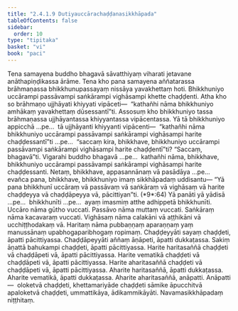 ```yaml
---
title: "2.4.1.9 Dutiyauccārachaḍḍanasikkhāpada"
tableOfContents: false
sidebar:
  order: 10
type: "tipitaka"
basket: "vi"
book: "paci"
---
```



<DynamicBreadcrumb />

<Division number="828" book="paci">

<Paragraph number="2649" book="paci">
Tena samayena buddho bhagavā sāvatthiyaṃ viharati jetavane anāthapiṇḍikassa ārāme. Tena kho pana samayena aññatarassa brāhmaṇassa bhikkhunupassayaṃ nissāya yavakhettaṃ hoti. Bhikkhuniyo uccārampi passāvampi saṅkārampi vighāsampi khette chaḍḍenti. Atha kho so brāhmaṇo ujjhāyati khiyyati vipāceti—  “kathañhi nāma bhikkhuniyo amhākaṃ yavakhettaṃ dūsessantī”ti.
</Paragraph>

<Paragraph number="2650" book="paci">
Assosuṃ kho bhikkhuniyo tassa brāhmaṇassa ujjhāyantassa khiyyantassa vipācentassa. Yā tā bhikkhuniyo appicchā …pe…  tā ujjhāyanti khiyyanti vipācenti—  “kathañhi nāma bhikkhuniyo uccārampi passāvampi saṅkārampi vighāsampi harite chaḍḍessantī”ti …pe…  “saccaṃ kira, bhikkhave, bhikkhuniyo uccārampi passāvampi saṅkārampi vighāsampi harite chaḍḍentī”ti? “Saccaṃ, bhagavā”ti. Vigarahi buddho bhagavā …pe…  kathañhi nāma, bhikkhave, bhikkhuniyo uccārampi passāvampi saṅkārampi vighāsampi harite chaḍḍessanti. Netaṃ, bhikkhave, appasannānaṃ vā pasādāya …pe…  evañca pana, bhikkhave, bhikkhuniyo imaṃ sikkhāpadaṃ uddisantu—
</Paragraph>

</Division>
<Division number="829" book="paci">

<Paragraph number="2651" book="paci">
<Emphasis>“Yā pana bhikkhunī uccāraṃ vā passāvaṃ vā saṅkāraṃ vā vighāsaṃ vā harite chaḍḍeyya vā chaḍḍāpeyya vā, pācittiyan”</Emphasis>ti. (*9*:<Emphasis>64</Emphasis>)
</Paragraph>

</Division>
<Division number="830" book="paci">

<Paragraph number="2652" book="paci">
<Emphasis>Yā panā</Emphasis>ti yā yādisā …pe…  <Emphasis>bhikkhunī</Emphasis>ti …pe…  ayaṃ imasmiṃ atthe adhippetā bhikkhunīti.
</Paragraph>

<Paragraph number="2653" book="paci">
<Emphasis>Uccāro</Emphasis> nāma gūtho vuccati. <Emphasis>Passāvo</Emphasis> nāma muttaṃ vuccati.
</Paragraph>

<Paragraph number="2654" book="paci">
<Emphasis>Saṅkāraṃ</Emphasis> nāma kacavaraṃ vuccati.
</Paragraph>

<Paragraph number="2655" book="paci">
<Emphasis>Vighāsaṃ</Emphasis> nāma calakāni vā aṭṭhikāni vā ucchiṭṭhodakaṃ vā.
</Paragraph>

<Paragraph number="2656" book="paci">
<Emphasis>Haritaṃ</Emphasis> nāma pubbaṇṇaṃ aparaṇṇaṃ yaṃ manussānaṃ upabhogaparibhogaṃ ropimaṃ.
</Paragraph>

<Paragraph number="2657" book="paci">
<Emphasis>Chaḍḍeyyā</Emphasis>ti sayaṃ chaḍḍeti, āpatti pācittiyassa.
</Paragraph>

<Paragraph number="2658" book="paci">
<Emphasis>Chaḍḍāpeyyā</Emphasis>ti aññaṃ āṇāpeti, āpatti dukkaṭassa. Sakiṃ āṇattā bahukampi chaḍḍeti, āpatti pācittiyassa.
</Paragraph>

</Division>
<Division number="831" book="paci">

<Paragraph number="2659" book="paci">
Harite haritasaññā chaḍḍeti vā chaḍḍāpeti vā, āpatti pācittiyassa. Harite vematikā chaḍḍeti vā chaḍḍāpeti vā, āpatti pācittiyassa. Harite aharitasaññā chaḍḍeti vā chaḍḍāpeti vā, āpatti pācittiyassa.
</Paragraph>

<Paragraph number="2660" book="paci">
Aharite haritasaññā, āpatti dukkaṭassa. Aharite vematikā, āpatti dukkaṭassa. Aharite aharitasaññā, anāpatti.
</Paragraph>

</Division>
<Division number="832" book="paci">

<Paragraph number="2661" book="paci">
Anāpatti—  oloketvā chaḍḍeti, khettamariyāde chaḍḍeti sāmike āpucchitvā apaloketvā chaḍḍeti, ummattikāya, ādikammikāyāti.

</Paragraph>
</Division>

<Paragraph number="2662" type="center" book="paci">
Navamasikkhāpadaṃ niṭṭhitaṃ.
</Paragraph>